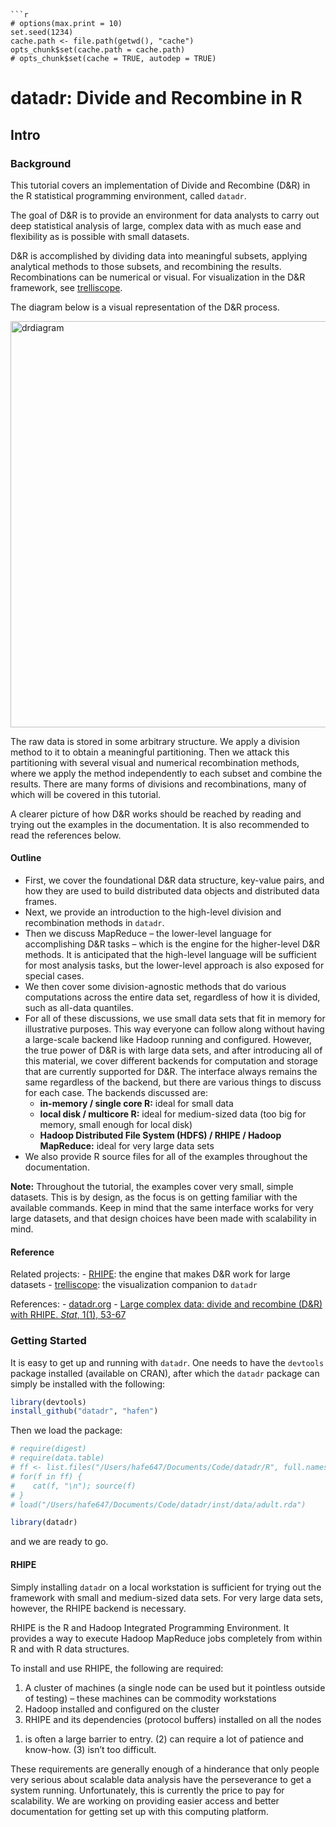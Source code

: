 ```


```r
# options(max.print = 10)
set.seed(1234)
cache.path <- file.path(getwd(), "cache")
opts_chunk$set(cache.path = cache.path)
# opts_chunk$set(cache = TRUE, autodep = TRUE)
```

# datadr: Divide and Recombine in R #

## Intro ##

### Background ###

This tutorial covers an implementation of Divide and Recombine (D&R) in the R statistical programming environment, called `datadr`.

The goal of D&R is to provide an environment for data analysts to carry out deep statistical analysis of large, complex data with as much ease and flexibility as is possible with small datasets.  

D&R is accomplished by dividing data into meaningful subsets, applying analytical methods to those subsets, and recombining the results.  Recombinations can be numerical or visual.  For visualization in the D&R framework, see [trelliscope](http://github.com/hafen/trelliscope).  

The diagram below is a visual representation of the D&R process.

<img src="image/drdiagram.svg" width="650px" alt="drdiagram" style="display:block; margin:auto"/>
<!-- ![drdiagram](image/drdiagram.png) -->

The raw data is stored in some arbitrary structure.  We apply a division method to it to obtain a meaningful partitioning.  Then we attack this partitioning with several visual and numerical recombination methods, where we apply the method independently to each subset and combine the results.  There are many forms of divisions and recombinations, many of which will be covered in this tutorial.

<!-- In this approach, results of several numerical routines might not match an exact all-data result, but we seek division and recombination schemes that provide approximations that are.   -->

A clearer picture of how D&R works should be reached by reading and trying out the examples in the documentation.  It is also recommended to read the references below.

#### Outline

- First, we cover the foundational D&R data structure, key-value pairs, and how they are used to build distributed data objects and distributed data frames.
- Next, we provide an introduction to the high-level division and recombination methods in `datadr`.
- Then we discuss MapReduce -- the lower-level language for accomplishing D&R tasks -- which is the engine for the higher-level D&R methods.  It is anticipated that the high-level language will be sufficient for most analysis tasks, but the lower-level approach is also exposed for special cases.  
- We then cover some division-agnostic methods that do various computations across the entire data set, regardless of how it is divided, such as all-data quantiles.  
- For all of these discussions, we use small data sets that fit in memory for illustrative purposes.  This way everyone can follow along without having a large-scale backend like Hadoop running and configured.  However, the true power of D&R is with large data sets, and after introducing all of this material, we cover different backends for computation and storage that are currently supported for D&R.  The interface always remains the same regardless of the backend, but there are various things to discuss for each case.  The backends discussed are:
   - **in-memory / single core R:** ideal for small data
   - **local disk / multicore R:** ideal for medium-sized data (too big for memory, small enough for local disk)
   - **Hadoop Distributed File System (HDFS) / RHIPE / Hadoop MapReduce:** ideal for very large data sets
- We also provide R source files for all of the examples throughout the documentation.

<div class="alert alert-warning"><strong>Note:</strong> Throughout the tutorial, the examples cover very small, simple datasets.  This is by design, as the focus is on getting familiar with the available commands.  Keep in mind that the same interface works for very large datasets, and that design choices have been made with scalability in mind.</div>

#### Reference

Related projects:
   - [RHIPE](http://github.com/saptarshiguha/RHIPE): the engine that makes D&R work for large datasets
   - [trelliscope](http://github.com/hafen/trelliscope): the visualization companion to `datadr`

References:
   - [datadr.org](http://datadr.org)
   - [Large complex data: divide and recombine (D&R) with RHIPE. *Stat*, 1(1), 53-67](http://onlinelibrary.wiley.com/doi/10.1002/sta4.7/full)

### Getting Started ###

It is easy to get up and running with `datadr`.  One needs to have the `devtools` package installed (available on CRAN), after which the `datadr` package can simply be installed with the following:

```r
library(devtools)
install_github("datadr", "hafen")
```

Then we load the package:

```r
# require(digest)
# require(data.table)
# ff <- list.files("/Users/hafe647/Documents/Code/datadr/R", full.names = TRUE)
# for(f in ff) {
#    cat(f, "\n"); source(f)
# }
# load("/Users/hafe647/Documents/Code/datadr/inst/data/adult.rda")
```

```r
library(datadr)
```

and we are ready to go.

#### RHIPE

Simply installing `datadr` on a local workstation is sufficient for trying out the framework with small and medium-sized data sets.  For very large data sets, however, the RHIPE backend is necessary.  

RHIPE is the R and Hadoop Integrated Programming Environment.  It provides a way to execute Hadoop MapReduce jobs completely from within R and with R data structures.

To install and use RHIPE, the following are required:

1. A cluster of machines (a single node can be used but it pointless outside of testing) -- these machines can be commodity workstations
2. Hadoop installed and configured on the cluster
3. RHIPE and its dependencies (protocol buffers) installed on all the nodes

(1) is often a large barrier to entry.  (2) can require a lot of patience and know-how.  (3) isn't too difficult.  

These requirements are generally enough of a hinderance that only people very serious about scalable data analysis have the perseverance to get a system running.  Unfortunately, this is currently the price to pay for scalability.  We are working on providing easier access and better documentation for getting set up with this computing platform.

